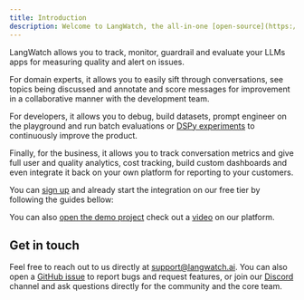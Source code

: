 ```yaml
---
title: Introduction
description: Welcome to LangWatch, the all-in-one [open-source](https://github.com/langwatch/langwatch) LLMops platform.
---
```


LangWatch allows you to track, monitor, guardrail and evaluate your LLMs apps for measuring quality and alert on issues.

For domain experts, it allows you to easily sift through conversations, see topics being discussed and annotate and score messages
for improvement in a collaborative manner with the development team.

For developers, it allows you to debug, build datasets, prompt engineer on the playground and
run batch evaluations or [DSPy experiments](./dspy-visualization/quickstart) to continuously improve the product.

Finally, for the business, it allows you to track conversation metrics and give full user and quality analytics, cost tracking, build
custom dashboards and even integrate it back on your own platform for reporting to your customers.

You can [sign up](https://app.langwatch.ai/) and already start the integration on our free tier by following the guides bellow:

<CardGroup cols={2}>
  <Card title="Python Integration Guide" icon="link" href="./integration/python/guide" />
  <Card title="TypeScript Integration Guide" icon="link" href="./integration/typescript/guide" />
  <Card title="REST API" icon="link" href="./integration/rest-api" />
</CardGroup>

You can also [open the demo project](https://app.langwatch.ai/demo) check out a [video](https://www.loom.com/share/17f827b1f5a648298779b36e2dc959e6) on our platform.

## Get in touch

Feel free to reach out to us directly at [support@langwatch.ai](mailto:support@langwatch.ai). You can also open a [GitHub issue](https://github.com/langwatch/langwatch/issues)
to report bugs and request features, or join our [Discord](https://discord.gg/kT4PhDS2gH) channel and ask questions directly for the community and the core team.